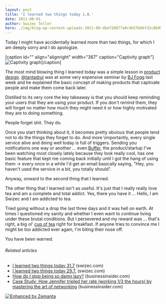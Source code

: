 ```yaml
---
layout: post
title: 'I learned two things today 1.8.'
date: 2011-08-01
author: Swizec Teller
hero: ./img/blog-wp-content-uploads-2011-08-dbef20877a0c4b5fb6bf32c8b95fdb1e_73.jpg
---
```

Today I might have accidentally learned more than two things, for which I am deeply sorry and I do apologize.



\[caption id="" align="alignright" width="367" caption="Captivity graph"]![](./img/blog-wp-content-uploads-2011-08-dbef20877a0c4b5fb6bf32c8b95fdb1e_73.jpg "Captivity graph")\[/caption]



The most mind blowing thing I learned today was a simple lesson in [product design](http://en.wikipedia.org/wiki/Product_design "Product design"). [@tantadruj](https://twitter.com/#!/tantadruj) was at some very expensive seminar by [BJ Fogg](http://www.bjfogg.com/ "BJ Fogg") last week and he explained the basic concept of making products that captivate people and make them come back later.



Distilled to its very core the key takeaway is that you should keep reminding your users that they are using your product. If you don't remind them, they will forget no matter how much they might need it or how highly motivated they are to doing something.



People forget shit. They do.



Once you start thinking about it, it becomes pretty obvious that people tend not to do the things they forget to do. And more \\importantly, every single service alive and doing well today is full of triggers. Sending you notifications one way or another ... even [Buffer](http://bufferapp.com/), the product/startup I've been watching most closely lately because they look really cool, has one basic feature that kept me coming back initially until I got the hang of using them -> every once in a while I'd get an email basically saying, "Hey, you haven't used the service in a bit, you totally should".



Anyway, onward to the second thing that I learned.



The other thing that I learned isn't as useful. It's just that I really really love tea and am a complete and total addict. Yes, there you have it ... Hello, I am Swizec and I am addicted to tea.



Tried going without a drop the last three days and it was hell on earth. At times I questioned my sanity and whether I even want to continue living under these brutal conditions. But I persevered and my reward was ... that's right, a big ol' [cup of tea](http://en.wikipedia.org/wiki/Tea "Tea") right for breakfast. If anyone tries to convince me I might be too addicted ever again, I'm biting their nose off.



You have been warned.

###### Related articles

- [I learned two things today 31.7](http://swizec.com/blog/i-learned-two-things-today-31-7/swizec/2040) (swizec.com)
- [I learned two things today 29.7.](http://swizec.com/blog/i-learned-two-things-today-29-7/swizec/2022) (swizec.com)
- [How do I stop being so damn lazy?](http://www.businessinsider.com/how-do-i-stop-being-so-damn-lazy-2011-7) (businessinsider.com)
- [Case Study: How Jennifer tripled her rate (working 1/3 the hours) by mastering the art of networking](http://www.businessinsider.com/case-study-how-jennifer-tripled-her-rate-working-13-the-hours-by-mastering-the-art-of-networking-2011-6) (businessinsider.com)

[![Enhanced by Zemanta](http://img.zemanta.com/zemified_e.png?x-id=fe6de0b4-b119-4528-bdec-f6106c75c30e)](http://www.zemanta.com/ "Enhanced by Zemanta")